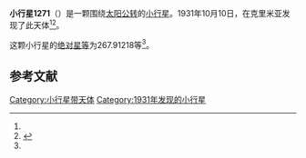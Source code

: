 {{Infobox planet
| bgcolour = #FFFFC0
| name = 1271 Isergina
| symbol = 
| image = 
| caption = 
| discovery = yes
| discovery_ref = 
| discoverer = {{link-en|格里·尼明|Grigory Neujmin}}
| discovery_site = [[克里米亚|克里米亚]] 
| discovered = 1931年10月10日
| designations = yes
| mp_name = 
| named_after = 
| alt_names = 1931 TN/ 1930 MK / 1932 CK1 / 2003 RV22 / A906 HD
| mp_category = [[主带小行星|主带小行星]]
| orbit_ref = <ref name="a">[http://ssd.jpl.nasa.gov/sbdb.cgi?sstr=1271 1271 Isergina] {{Wayback|url=http://ssd.jpl.nasa.gov/sbdb.cgi?sstr=1271 |date=20140817110250 }}，小行星數據庫瀏覽器（JPL Small-Body Database Browser）－[[美国国家航空航天局|美国国家航空航天局]]喷气推进实验室</ref>
| epoch = 2456400.5 (2013年4月18日更新)
| aphelion = {{convert|3.5221988|AU|km|3|abbr=on|lk=out}}
| perihelion = {{convert|2.7610128|AU|km|3|abbr=on}}
| semimajor = {{convert|3.1416058|AU|km|3|abbr=on}}
| eccentricity = 0.121146
| period = 2033.882907 [[日|日]]<br />5.57[[儒略年|儒略年]]
| avg_speed = 
| inclination = 6.67873
| asc_node = 127.34912
| mean_anomaly = 
| arg_peri = 267.91218
| satellites = 
| physical_characteristics = yes
| dimensions = 
| mass = 
| density = 
| surface_grav = 
| escape_velocity = 
| sidereal_day = 
| axial_tilt = 
| pole_ecliptic_lat = 
| pole_ecliptic_lon = 
| albedo = 
| temperatures= 
| temp_name1 = 
| mean_temp_1 = 
| max_temp_1 = 
| temp_name2 = 
| max_temp_2 = 
| spectral_type = 
| abs_magnitude = 267.91218
}}

'''小行星1271'''（{{lang-en|1271 Isergina}}）是一颗围绕[[太阳|太阳]][[公转|公转]]的[[小行星|小行星]]。1931年10月10日，{{link-en|格里·尼明|Grigory Neujmin}}在克里米亚发现了此天体<ref name="a" /><ref>{{cite news|title=小行星列表|url=http://cfa-www.harvard.edu/iau/lists/NumberedMPs.txt|accessdate=2013-07-08|newspaper=哈佛大学|archive-date=2008-05-17|archive-url=https://web.archive.org/web/20080517010638/http://cfa-www.harvard.edu/iau/lists/NumberedMPs.txt|dead-url=no}}</ref>。

这颗小行星的[[绝对星等|绝对星等]]为267.91218等<ref name="a" />。

==参考文献==
{{reflist}}
{{Minor Planet Number|[[小行星1270|小行星1270]]|[[小行星1272|小行星1272]]}}

{{小天体}}

[[Category:小行星带天体|Category:小行星带天体]]
[[Category:1931年发现的小行星|Category:1931年发现的小行星]]

{{asteroid-stub}}